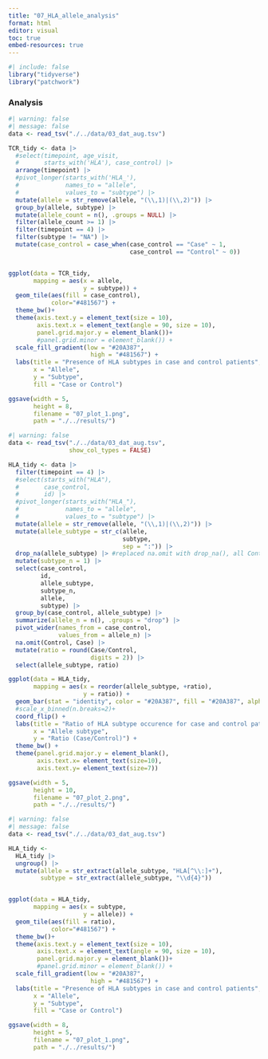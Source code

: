 ```yaml
---
title: "07_HLA_allele_analysis"
format: html
editor: visual
toc: true
embed-resources: true
---
```


```r
#| include: false
library("tidyverse")
library("patchwork")
```

### Analysis

```r
#| warning: false
#| message: false
data <- read_tsv("./../data/03_dat_aug.tsv")

TCR_tidy <- data |> 
  #select(timepoint, age_visit,
  #       starts_with('HLA'), case_control) |>
  arrange(timepoint) |> 
  #pivot_longer(starts_with('HLA_'), 
  #             names_to = "allele",
  #             values_to = "subtype") |>
  mutate(allele = str_remove(allele, "(\\,1)|(\\,2)")) |>
  group_by(allele, subtype) |> 
  mutate(allele_count = n(), .groups = NULL) |>
  filter(allele_count >= 1) |>
  filter(timepoint == 4) |>
  filter(subtype != "NA") |>
  mutate(case_control = case_when(case_control == "Case" ~ 1,
                                  case_control == "Control" ~ 0))


ggplot(data = TCR_tidy,
       mapping = aes(x = allele,
                     y = subtype)) +
  geom_tile(aes(fill = case_control),
            color="#481567") + 
  theme_bw()+
  theme(axis.text.y = element_text(size = 10),
        axis.text.x = element_text(angle = 90, size = 10),
        panel.grid.major.y = element_blank())+
        #panel.grid.minor = element_blank()) +
  scale_fill_gradient(low = "#20A387",
                       high = "#481567") + 
  labs(title = "Presence of HLA subtypes in case and control patients",
       x = "Allele",
       y = "Subtype",
       fill = "Case or Control")

ggsave(width = 5,
       height = 8,
       filename = "07_plot_1.png",
       path = "./../results/")
```

```r
#| warning: false
data <- read_tsv("./../data/03_dat_aug.tsv",
                 show_col_types = FALSE)

HLA_tidy <- data |> 
  filter(timepoint == 4) |> 
  #select(starts_with("HLA"),
  #       case_control,
  #       id) |>
  #pivot_longer(starts_with("HLA_"), 
  #             names_to = "allele",
  #             values_to = "subtype") |>
  mutate(allele = str_remove(allele, "(\\,1)|(\\,2)")) |>
  mutate(allele_subtype = str_c(allele,
                                subtype,
                                sep = ":")) |> 
  drop_na(allele_subtype) |> #replaced na.omit with drop_na(), all Control case would be removed
  mutate(subtype_n = 1) |>
  select(case_control,
         id,
         allele_subtype,
         subtype_n,
         allele,
         subtype) |> 
  group_by(case_control, allele_subtype) |>
  summarize(allele_n = n(), .groups = "drop") |> 
  pivot_wider(names_from = case_control,
              values_from = allele_n) |> 
  na.omit(Control, Case) |> 
  mutate(ratio = round(Case/Control, 
                       digits = 2)) |>
  select(allele_subtype, ratio)

ggplot(data = HLA_tidy,
       mapping = aes(x = reorder(allele_subtype, +ratio),
                     y = ratio)) + 
  geom_bar(stat = "identity", color = "#20A387", fill = "#20A387", alpha = 0.8) + 
  #scale_x_binned(n.breaks=2)+
  coord_flip() + 
  labs(title = "Ratio of HLA subtype occurence for case and control patients",
       x = "Allele subtype",
       y = "Ratio (Case/Control)") + 
  theme_bw() + 
  theme(panel.grid.major.y = element_blank(),
        axis.text.x= element_text(size=10),
        axis.text.y= element_text(size=7))

ggsave(width = 5,
       height = 10,
       filename = "07_plot_2.png",
       path = "./../results/")
```

```r
#| warning: false
#| message: false
data <- read_tsv("./../data/03_dat_aug.tsv")

HLA_tidy <-
  HLA_tidy |>
  ungroup() |>
  mutate(allele = str_extract(allele_subtype, "HLA[^\\:]+"),
         subtype = str_extract(allele_subtype, "\\d{4}"))


ggplot(data = HLA_tidy,
       mapping = aes(x = subtype,
                     y = allele)) +
  geom_tile(aes(fill = ratio),
            color="#481567") + 
  theme_bw()+
  theme(axis.text.y = element_text(size = 10),
        axis.text.x = element_text(angle = 90, size = 10),
        panel.grid.major.y = element_blank())+
        #panel.grid.minor = element_blank()) +
  scale_fill_gradient(low = "#20A387",
                       high = "#481567") + 
  labs(title = "Presence of HLA subtypes in case and control patients",
       x = "Allele",
       y = "Subtype",
       fill = "Case or Control")

ggsave(width = 8,
       height = 5,
       filename = "07_plot_1.png",
       path = "./../results/")
```
